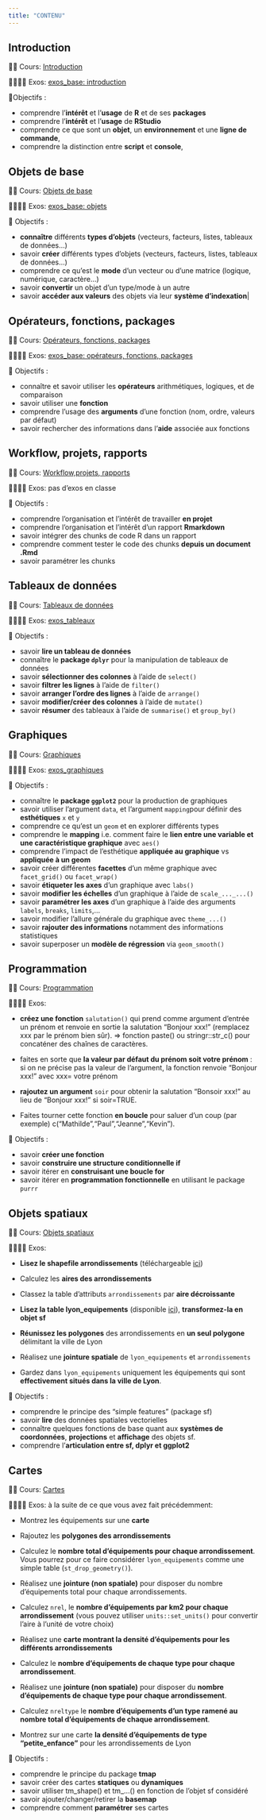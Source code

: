 ```yaml
---
title: "CONTENU"
---
```


## Introduction {#intro .unnumbered}

👩‍🏫 Cours: [Introduction](http://perso.ens-lyon.fr/lise.vaudor/Supports_formation/Restart_0_introduction.html){target="_blank"}

👨‍💻👩‍💻 Exos: [exos_base: introduction](https://isig-apps.ens-lyon.fr/apps/lvaudor/Restart_exos_base/#section-introduction){target="_blank"}

🎯Objectifs :

-   comprendre l'**intérêt** et l'**usage** de **R** et de ses **packages**
-   comprendre l'**intérêt** et l'**usage** de **RStudio**
-   comprendre ce que sont un **objet**, un **environnement** et une **ligne de commande**,
-   comprendre la distinction entre **script** et **console**,

## Objets de base {#objets_de_base .unnumbered}

👩‍🏫 Cours: [Objets de base](http://perso.ens-lyon.fr/lise.vaudor/Supports_formation/Restart_1_objets_de_base.html){target="_blank"}

👨‍💻👩‍💻 Exos: [exos_base: objets](https://isig-apps.ens-lyon.fr/apps/lvaudor/Restart_exos_base/#section-objets-de-base){target="_blank"}

🎯 Objectifs :

-   **connaître** différents **types d'objets** (vecteurs, facteurs, listes, tableaux de données...)
-   savoir **créer** différents types d'objets (vecteurs, facteurs, listes, tableaux de données...)
-   comprendre ce qu'est le **mode** d'un vecteur ou d'une matrice (logique, numérique, caractère...)
-   savoir **convertir** un objet d'un type/mode à un autre
-   savoir **accéder aux valeurs** des objets via leur **système d'indexation**\|

## Opérateurs, fonctions, packages {#operateurs_fonctions_packages .unnumbered}

👩‍🏫 Cours: [Opérateurs, fonctions, packages](http://perso.ens-lyon.fr/lise.vaudor/Supports_formation/Restart_2_operateurs_fonctions_packages.html){target="_blank"}

👨‍💻👩‍💻 Exos: [exos_base: opérateurs, fonctions, packages](https://isig-apps.ens-lyon.fr/apps/lvaudor/Restart_exos_base/#section-opérateurs-fonctions-et-packages){target="_blank"}

🎯 Objectifs :

-   connaître et savoir utiliser les **opérateurs** arithmétiques, logiques, et de comparaison
-   savoir utiliser une **fonction**
-   comprendre l'usage des **arguments** d'une fonction (nom, ordre, valeurs par défaut)
-   savoir rechercher des informations dans l'**aide** associée aux fonctions

## Workflow, projets, rapports {#workflow_projets_rapports .unnumbered}

👩‍🏫 Cours: [Workflow,projets, rapports](http://perso.ens-lyon.fr/lise.vaudor/Supports_formation/Restart_3_workflow_projets_rapports.html){target="_blank"}

👨‍💻👩‍💻 Exos: pas d'exos en classe

🎯 Objectifs :

-   comprendre l'organisation et l'intérêt de travailler **en projet**
-   comprendre l'organisation et l'intérêt d'un rapport **Rmarkdown**
-   savoir intégrer des chunks de code R dans un rapport
-   comprendre comment tester le code des chunks **depuis un document .Rmd**
-   savoir paramétrer les chunks

## Tableaux de données {#tableaux_de_donnees .unnumbered}

👩‍🏫 Cours: [Tableaux de données](http://perso.ens-lyon.fr/lise.vaudor/Supports_formation/Restart_4_tableaux_de_donnees.html){target="_blank"}

👨‍💻👩‍💻 Exos: [exos_tableaux](https://isig-apps.ens-lyon.fr/apps/lvaudor/Restart_exos_tableaux/){target="_blank"}

🎯 Objectifs :

-   savoir **lire un tableau de données**
-   connaître le **package `dplyr`** pour la manipulation de tableaux de données
-   savoir **sélectionner des colonnes** à l'aide de `select()`
-   savoir **filtrer les lignes** à l'aide de `filter()`
-   savoir **arranger l'ordre des lignes** à l'aide de `arrange()`
-   savoir **modifier/créer des colonnes** à l'aide de `mutate()`
-   savoir **résumer** des tableaux à l'aide de `summarise()` et `group_by()`

## Graphiques {#graphiques .unnumbered}

👩‍🏫 Cours: [Graphiques](http://perso.ens-lyon.fr/lise.vaudor/Supports_formation/Restart_5_graphiques.html){target="_blank"}

👨‍💻👩‍💻 Exos: [exos_graphiques](https://isig-apps.ens-lyon.fr/apps/lvaudor/Restart_exos_graphiques/){target="_blank"}

🎯 Objectifs :

-   connaître le **package `ggplot2`** pour la production de graphiques
-   savoir utiliser l'argument `data`, et l'argument `mapping`pour définir des **esthétiques** `x` et `y`
-   comprendre ce qu'est un `geom` et en explorer différents types
-   comprendre le **mapping** i.e. comment faire le **lien entre une variable et une caractéristique graphique** avec `aes()`
-   comprendre l'impact de l'esthétique **appliquée au graphique** vs **appliquée à un geom**
-   savoir créer différentes **facettes** d'un même graphique avec `facet_grid()` ou `facet_wrap()`
-   savoir **étiqueter les axes** d'un graphique avec `labs()`
-   savoir **modifier les échelles** d'un graphique à l'aide de `scale_..._...()`
-   savoir **paramétrer les axes** d'un graphique à l'aide des arguments `labels`, `breaks`, `limits`,...
-   savoir modifier l'allure générale du graphique avec `theme_...()`
-   savoir **rajouter des informations** notamment des informations statistiques
-   savoir superposer un **modèle de régression** via `geom_smooth()`

## Programmation {#programmation .unnumbered}

👩‍🏫 Cours: [Programmation](http://perso.ens-lyon.fr/lise.vaudor/Supports_formation/Restart_6_programmation.html){target="_blank"}

👨‍💻👩‍💻 Exos:

-   **créez une fonction** `salutation()` qui prend comme argument d'entrée un prénom et renvoie en sortie la salutation "Bonjour xxx!" (remplacez xxx par le prénom bien sûr). =\> fonction paste() ou stringr::str_c() pour concaténer des chaînes de caractères.

-   faites en sorte que **la valeur par défaut du prénom soit votre prénom** : si on ne précise pas la valeur de l'argument, la fonction renvoie "Bonjour xxx!" avec xxx= votre prénom

-   **rajoutez un argument** `soir` pour obtenir la salutation "Bonsoir xxx!" au lieu de "Bonjour xxx!" si soir=TRUE.

-   Faites tourner cette fonction **en boucle** pour saluer d'un coup (par exemple) c("Mathilde","Paul","Jeanne","Kevin").

🎯 Objectifs :

-   savoir **créer une fonction**
-   savoir **construire une structure conditionnelle if**
-   savoir itérer en **construisant une boucle for**
-   savoir itérer en **programmation fonctionnelle** en utilisant le package `purrr`

## Objets spatiaux {#objets_spatiaux .unnumbered}

👩‍🏫 Cours: [Objets spatiaux](http://perso.ens-lyon.fr/lise.vaudor/Supports_formation/Restart_7_objets_spatiaux.html){target="_blank"}

👨‍💻👩‍💻 Exos:

-   **Lisez le shapefile arrondissements** (téléchargeable [ici](https://www.data.gouv.fr/fr/datasets/arrondissements-de-lyon/))

-   Calculez les **aires des arrondissements**

-   Classez la table d'attributs `arrondissements` par **aire décroissante**

-   **Lisez la table lyon_equipements** (disponible [ici](https://raw.githubusercontent.com/lvaudor/lyon_equipements/master/lyon_equipements.csv)), **transformez-la en objet sf**

-   **Réunissez les polygones** des arrondissements en **un seul polygone** délimitant la ville de Lyon

-   Réalisez une **jointure spatiale** de `lyon_equipements` et `arrondissements`

-   Gardez dans `lyon_equipements` uniquement les équipements qui sont **effectivement situés dans la ville de Lyon**.

🎯 Objectifs :

-   comprendre le principe des "simple features" (package sf)
-   savoir **lire** des données spatiales vectorielles
-   connaître quelques fonctions de base quant aux **systèmes de coordonnées**, **projections** et **affichage** des objets sf.
-   comprendre l'**articulation entre sf, dplyr et ggplot2**

## Cartes {#cartes .unnumbered}

👩‍🏫 Cours: [Cartes](http://perso.ens-lyon.fr/lise.vaudor/Supports_formation/Restart_8_cartes.html){target="_blank"}

👨‍💻👩‍💻 Exos: à la suite de ce que vous avez fait précédemment:

-   Montrez les équipements sur une **carte**

-   Rajoutez les **polygones des arrondissements**

-   Calculez le **nombre total d'équipements pour chaque arrondissement**. Vous pourrez pour ce faire considérer `lyon_equipements` comme une simple table (`st_drop_geometry()`).

-   Réalisez une **jointure (non spatiale)** pour disposer du nombre d'équipements total pour chaque arrondissements.

-   Calculez `nrel`, le **nombre d'équipements par km2 pour chaque arrondissement** (vous pouvez utiliser `units::set_units()` pour convertir l'aire à l'unité de votre choix)

-   Réalisez une **carte montrant la densité d'équipements pour les différents arrondissements**

-   Calculez le **nombre d'équipements de chaque type pour chaque arrondissement**.

-   Réalisez une **jointure (non spatiale)** pour disposer du **nombre d'équipements de chaque type pour chaque arrondissement**.

-   Calculez `nreltype` le **nombre d'équipements d'un type ramené au nombre total d'équipements de chaque arrondissement**.

-   Montrez sur une carte **la densité d'équipements de type "petite_enfance"** pour les arrondissements de Lyon

🎯 Objectifs :

-   comprendre le principe du package **tmap**
-   savoir créer des cartes **statiques** ou **dynamiques**
-   savoir utiliser tm_shape() et tm\_...() en fonction de l'objet sf considéré
-   savoir ajouter/changer/retirer la **basemap**
-   comprendre comment **paramétrer** ses cartes

